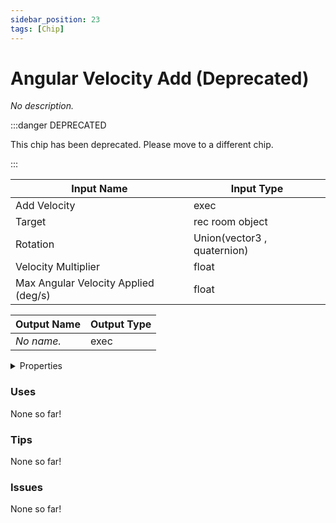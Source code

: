```yaml
---
sidebar_position: 23
tags: [Chip]
---
```


# Angular Velocity Add (Deprecated)

*No description.*

:::danger DEPRECATED

This chip has been deprecated. Please move to a different chip.

:::

| Input Name | Input Type |
|-----------|-----------|
| Add Velocity | exec |
| Target | rec room object |
| Rotation | Union(vector3 , quaternion) |
| Velocity Multiplier | float |
| Max Angular Velocity Applied (deg/s) | float |

| Output Name | Output Type |
|-----------|-----------|
| *No name.* | exec |


<details>
  <summary>Properties</summary>
  <div>
    <div>
    <table>
      <thead>
        <tr>
          <th>Is beta required?</th>
          <th>✅</th>
        </tr>
        <tr>
          <th>Is this chip a trolling risk?</th>
          <th>❌</th>
        </tr>
        <tr>
          <th>Chip UUPD</th>
          <th>87f6886f-fa2b-4961-b0ed-c8014aadc56b</th>
        </tr>
      </thead>
    </table>
    </div>
  </div>
</details>

### Uses

None so far!

### Tips

None so far!

### Issues

None so far!